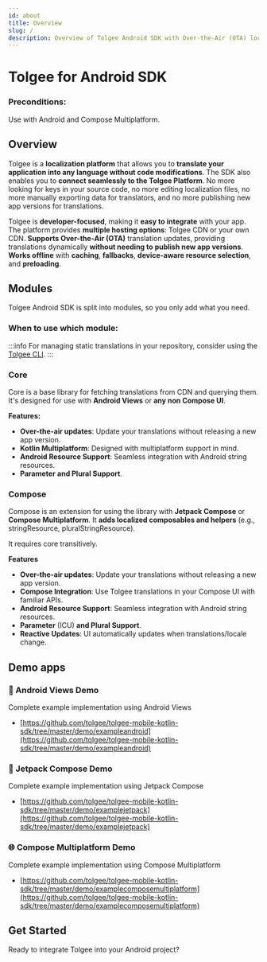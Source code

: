 ```yaml
---
id: about
title: Overview
slug: /
description: Overview of Tolgee Android SDK with Over‑the‑Air (OTA) localization updates for Android and Compose Multiplatform.
---
```



# Tolgee for Android SDK

### Preconditions:

Use with Android and Compose Multiplatform.

## Overview

Tolgee is a **localization platform** that allows you to **translate your application into any language without code modifications**.
The SDK also enables you to **connect seamlessly to the Tolgee Platform**.
No more looking for keys in your source code, no more editing localization files, no more manually exporting data for translators, and no more publishing new app versions for translations.

Tolgee is **developer-focused**, making it **easy to integrate** with your app.
The platform provides **multiple hosting options**: Tolgee CDN or your own CDN.
**Supports Over‑the‑Air (OTA)** translation updates, providing translations dynamically **without needing to publish new app versions**.
**Works offline** with **caching**, **fallbacks**, **device-aware resource selection**, and **preloading**.

## Modules

Tolgee Android SDK is split into modules, so you only add what you need.

### When to use which module:

:::info
For managing static translations in your repository, consider using the [Tolgee CLI](/tolgee-cli/installation).
:::

### **Core**

Core is a base library for fetching translations from CDN and querying them.
It's designed for use with **Android Views** or **any non Compose UI**.

**Features:**

- **Over-the-air updates**: Update your translations without releasing a new app version.
- **Kotlin Multiplatform**: Designed with multiplatform support in mind.
- **Android Resource Support**: Seamless integration with Android string resources.
- **Parameter** **and Plural Support**.

### **Compose**

Compose is an extension for using the library with **Jetpack Compose** or **Compose Multiplatform**.
It **adds localized composables and helpers** (e.g., stringResource, pluralStringResource).

It requires core transitively.

**Features**

- **Over-the-air updates**: Update your translations without releasing a new app version.
- **Compose Integration**: Use Tolgee translations in your Compose UI with familiar APIs.
- **Android Resource Support**: Seamless integration with Android string resources.
- **Parameter** (ICU) **and Plural Support**.
- **Reactive Updates**: UI automatically updates when translations/locale change.

## Demo apps

### 📱 Android Views Demo

Complete example implementation using Android Views

- [https://github.com/tolgee/tolgee-mobile-kotlin-sdk/tree/master/demo/exampleandroid](https://github.com/tolgee/tolgee-mobile-kotlin-sdk/tree/master/demo/exampleandroid)

### 🚀 Jetpack Compose Demo

Complete example implementation using Jetpack Compose

- [https://github.com/tolgee/tolgee-mobile-kotlin-sdk/tree/master/demo/examplejetpack](https://github.com/tolgee/tolgee-mobile-kotlin-sdk/tree/master/demo/examplejetpack)

### 🌐 Compose Multiplatform Demo

Complete example implementation using Compose Multiplatform

- [https://github.com/tolgee/tolgee-mobile-kotlin-sdk/tree/master/demo/examplecomposemultiplatform](https://github.com/tolgee/tolgee-mobile-kotlin-sdk/tree/master/demo/examplecomposemultiplatform)

## Get Started

Ready to integrate Tolgee into your Android project?

<div className="grid grid-cols-1 gap-4 my-6">
  <SystemCard
    title="Get Started Guide"
    emoji="🚀"
    description="Set up and integration path overview"
    links={[
      { href: '/android-sdk/get-started', label: 'Start Here', color: 'blue' },
    ]}
  />
</div>
